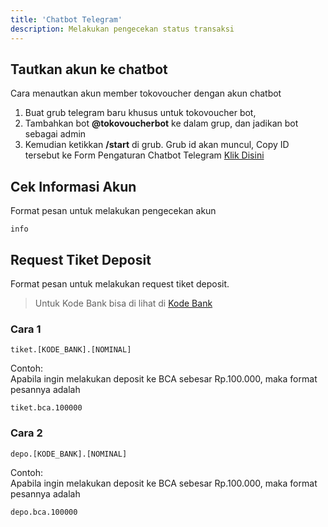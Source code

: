 ```yaml
---
title: 'Chatbot Telegram'
description: Melakukan pengecekan status transaksi
---
```



## Tautkan akun ke chatbot

Cara menautkan akun member tokovoucher dengan akun chatbot
<ol>
  <li>Buat grub telegram baru khusus untuk tokovoucher bot,</li>
  <li>Tambahkan bot <strong>@tokovoucherbot</strong> ke dalam grup, dan jadikan bot sebagai admin</li>
  <li>Kemudian ketikkan <strong>/start</strong> di grub. Grub id akan muncul, Copy ID tersebut ke Form Pengaturan Chatbot Telegram <a target="_blank" href="https://member.tokovoucher.id/pengaturan/chatbot">Klik Disini</a></li>
</ol>

## Cek Informasi Akun

Format pesan untuk melakukan pengecekan akun

```
info
```

## Request Tiket Deposit

Format pesan untuk melakukan request tiket deposit.

> Untuk Kode Bank bisa di lihat di [Kode Bank](/kode-bank)

### Cara 1
```
tiket.[KODE_BANK].[NOMINAL]
```
Contoh:<br/>
Apabila ingin melakukan deposit ke BCA sebesar Rp.100.000, maka format pesannya adalah
```
tiket.bca.100000
```

### Cara 2
```
depo.[KODE_BANK].[NOMINAL]
```
Contoh:<br/>
Apabila ingin melakukan deposit ke BCA sebesar Rp.100.000, maka format pesannya adalah
```
depo.bca.100000
```
